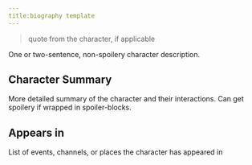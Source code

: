 ```yaml
---
title:biography template
---
```


> quote from the character, if applicable

One or two-sentence, non-spoilery character description.

## Character Summary

More detailed summary of the character and their interactions. Can get spoilery if wrapped in spoiler-blocks.

## Appears in

List of events, channels, or places the character has appeared in
